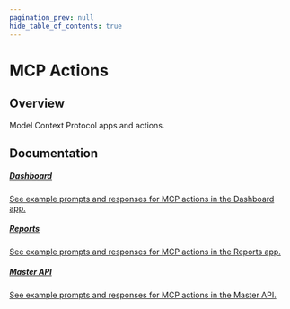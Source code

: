 ```yaml
---
pagination_prev: null
hide_table_of_contents: true
---
```



# MCP Actions

## Overview

Model Context Protocol apps and actions. 

## Documentation

<Columns>
<Column>
  <a class='card'  href="Dashboard">
  <Card className='indexCards'>
    <CardHeader>
      <h5><Doc /> Dashboard</h5>
    </CardHeader>
    <CardBody>
      See example prompts and responses for MCP actions in the Dashboard app.
    </CardBody>
  </Card>
  </a>
</Column>
<Column>
    <a class='card' href="Reports">
    <Card className='indexCards'>
    <CardHeader>
      <h5><Doc /> Reports</h5>
    </CardHeader>
    <CardBody>
      See example prompts and responses for MCP actions in the Reports app.
    </CardBody>
  </Card>
  </a>
</Column>
<Column>
    <a class='card' href="Master">
    <Card className='indexCards'>
    <CardHeader>
      <h5><Doc /> Master API</h5>
    </CardHeader>
    <CardBody>
      See example prompts and responses for MCP actions in the Master API.
    </CardBody>
  </Card>
  </a>
</Column>
</Columns>